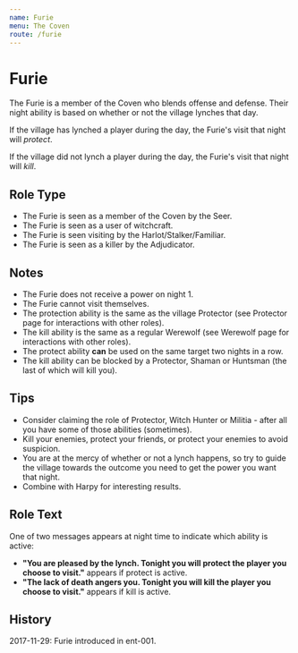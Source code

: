 ```yaml
---
name: Furie
menu: The Coven
route: /furie
---
```


# Furie

The Furie is a member of the Coven who blends offense and defense. Their night ability is based on whether or not the village lynches that day.

If the village has lynched a player during the day, the Furie's visit that night will _protect_.

If the village did not lynch a player during the day, the Furie's visit that night will _kill_.

## Role Type

- The Furie is seen as a member of the Coven by the Seer.
- The Furie is seen as a user of witchcraft.
- The Furie is seen visiting by the Harlot/Stalker/Familiar.
- The Furie is seen as a killer by the Adjudicator.

## Notes

- The Furie does not receive a power on night 1.
- The Furie cannot visit themselves.
- The protection ability is the same as the village Protector (see Protector page for interactions with other roles).
- The kill ability is the same as a regular Werewolf (see Werewolf page for interactions with other roles).
- The protect ability **can** be used on the same target two nights in a row.
- The kill ability can be blocked by a Protector, Shaman or Huntsman (the last of which will kill you).

## Tips

- Consider claiming the role of Protector, Witch Hunter or Militia - after all you have some of those abilities (sometimes).
- Kill your enemies, protect your friends, or protect your enemies to avoid suspicion.
- You are at the mercy of whether or not a lynch happens, so try to guide the village towards the outcome you need to get the power you want that night.
- Combine with Harpy for interesting results.

## Role Text

One of two messages appears at night time to indicate which ability is active:

- **"You are pleased by the lynch. Tonight you will protect the player you choose to visit."** appears if protect is active.
- **"The lack of death angers you. Tonight you will kill the player you choose to visit."** appears if kill is active.

## History

2017-11-29: Furie introduced in ent-001.
